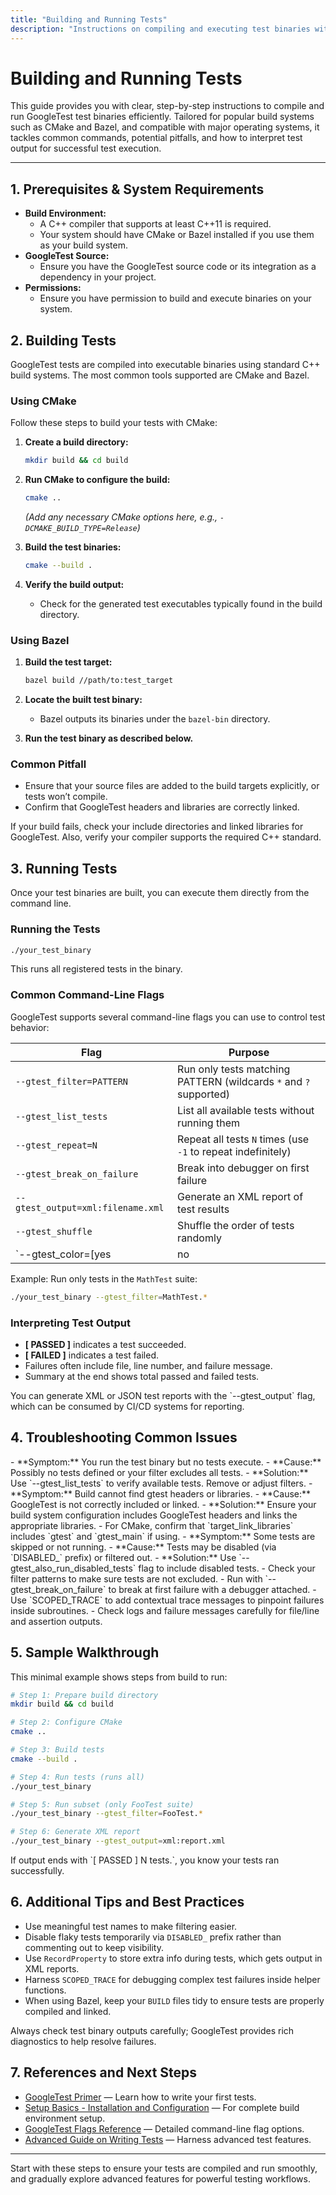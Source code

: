 ```yaml
---
title: "Building and Running Tests"
description: "Instructions on compiling and executing test binaries with minimal friction, tailored for popular build systems (CMake, Bazel) and OSes. Addresses command-line usage, common pitfalls, and how to interpret test output."
---
```


# Building and Running Tests

This guide provides you with clear, step-by-step instructions to compile and run GoogleTest test binaries efficiently. Tailored for popular build systems such as CMake and Bazel, and compatible with major operating systems, it tackles common commands, potential pitfalls, and how to interpret test output for successful test execution.

---

## 1. Prerequisites & System Requirements

- **Build Environment:**
  - A C++ compiler that supports at least C++11 is required.
  - Your system should have CMake or Bazel installed if you use them as your build system.
- **GoogleTest Source:**
  - Ensure you have the GoogleTest source code or its integration as a dependency in your project.
- **Permissions:**
  - Ensure you have permission to build and execute binaries on your system.


## 2. Building Tests

GoogleTest tests are compiled into executable binaries using standard C++ build systems. The most common tools supported are CMake and Bazel.

### Using CMake

Follow these steps to build your tests with CMake:

1. **Create a build directory:**

   ```bash
   mkdir build && cd build
   ```

2. **Run CMake to configure the build:**

   ```bash
   cmake ..
   ```

   _(Add any necessary CMake options here, e.g., `-DCMAKE_BUILD_TYPE=Release`)_

3. **Build the test binaries:**

   ```bash
   cmake --build .
   ```

4. **Verify the build output:**

   - Check for the generated test executables typically found in the build directory.

### Using Bazel

1. **Build the test target:**

   ```bash
   bazel build //path/to:test_target
   ```

2. **Locate the built test binary:**

   - Bazel outputs its binaries under the `bazel-bin` directory.

3. **Run the test binary as described below.**

### Common Pitfall

- Ensure that your source files are added to the build targets explicitly, or tests won’t compile.
- Confirm that GoogleTest headers and libraries are correctly linked.

<Tip>
If your build fails, check your include directories and linked libraries for GoogleTest. Also, verify your compiler supports the required C++ standard.
</Tip>


## 3. Running Tests

Once your test binaries are built, you can execute them directly from the command line.

### Running the Tests

```bash
./your_test_binary
```

This runs all registered tests in the binary.

### Common Command-Line Flags

GoogleTest supports several command-line flags you can use to control test behavior:

| Flag                              | Purpose                                                    |
|----------------------------------|------------------------------------------------------------|
| `--gtest_filter=PATTERN`          | Run only tests matching PATTERN (wildcards `*` and `?` supported) |
| `--gtest_list_tests`              | List all available tests without running them              |
| `--gtest_repeat=N`                | Repeat all tests `N` times (use `-1` to repeat indefinitely) |
| `--gtest_break_on_failure`        | Break into debugger on first failure                        |
| `--gtest_output=xml:filename.xml`| Generate an XML report of test results                      |
| `--gtest_shuffle`                 | Shuffle the order of tests randomly                         |
| `--gtest_color=[yes|no|auto]`    | Control colored output in the terminal                      |

Example: Run only tests in the `MathTest` suite:

```bash
./your_test_binary --gtest_filter=MathTest.*
```


### Interpreting Test Output

- **[  PASSED  ]** indicates a test succeeded.
- **[  FAILED  ]** indicates a test failed.
- Failures often include file, line number, and failure message.
- Summary at the end shows total passed and failed tests.

<Info>
You can generate XML or JSON test reports with the `--gtest_output` flag, which can be consumed by CI/CD systems for reporting.
</Info>


## 4. Troubleshooting Common Issues

<AccordionGroup title="Common Issues"> 
<Accordion title="Tests Are Not Running"> 
- **Symptom:** You run the test binary but no tests execute.
- **Cause:** Possibly no tests defined or your filter excludes all tests.
- **Solution:** Use `--gtest_list_tests` to verify available tests. Remove or adjust filters.
</Accordion>

<Accordion title="Build Failures Related to GoogleTest"> 
- **Symptom:** Build cannot find gtest headers or libraries.
- **Cause:** GoogleTest is not correctly included or linked.
- **Solution:** Ensure your build system configuration includes GoogleTest headers and links the appropriate libraries.
- For CMake, confirm that `target_link_libraries` includes `gtest` and `gtest_main` if using.
</Accordion>

<Accordion title="Skipping Tests Unexpectedly"> 
- **Symptom:** Some tests are skipped or not running.
- **Cause:** Tests may be disabled (via `DISABLED_` prefix) or filtered out.
- **Solution:** Use `--gtest_also_run_disabled_tests` flag to include disabled tests.
- Check your filter patterns to make sure tests are not excluded.
</Accordion>

<Accordion title="Debugging Failing Tests"> 
- Run with `--gtest_break_on_failure` to break at first failure with a debugger attached.
- Use `SCOPED_TRACE` to add contextual trace messages to pinpoint failures inside subroutines.
- Check logs and failure messages carefully for file/line and assertion outputs.
</Accordion>
</AccordionGroup>


## 5. Sample Walkthrough

This minimal example shows steps from build to run:

```bash
# Step 1: Prepare build directory
mkdir build && cd build

# Step 2: Configure CMake
cmake ..

# Step 3: Build tests
cmake --build .

# Step 4: Run tests (runs all)
./your_test_binary

# Step 5: Run subset (only FooTest suite)
./your_test_binary --gtest_filter=FooTest.*

# Step 6: Generate XML report
./your_test_binary --gtest_output=xml:report.xml
```

<EarlySuccess>
If output ends with `[  PASSED  ] N tests.`, you know your tests ran successfully.
</EarlySuccess>


## 6. Additional Tips and Best Practices

- Use meaningful test names to make filtering easier.
- Disable flaky tests temporarily via `DISABLED_` prefix rather than commenting out to keep visibility.
- Use `RecordProperty` to store extra info during tests, which gets output in XML reports.
- Harness `SCOPED_TRACE` for debugging complex test failures inside helper functions.
- When using Bazel, keep your `BUILD` files tidy to ensure tests are properly compiled and linked.

<Tip>
Always check test binary outputs carefully; GoogleTest provides rich diagnostics to help resolve failures.
</Tip>

## 7. References and Next Steps

- [GoogleTest Primer](https://doi.org/your-docs-path/getting-started/first-test-experience/write-first-test) — Learn how to write your first tests.
- [Setup Basics - Installation and Configuration](https://doi.org/your-docs-path/getting-started/setup-basics/installation-instructions) — For complete build environment setup.
- [GoogleTest Flags Reference](https://doi.org/your-docs-path/docs/reference/testing) — Detailed command-line flag options.
- [Advanced Guide on Writing Tests](https://doi.org/your-docs-path/docs/advanced) — Harness advanced test features.

---

Start with these steps to ensure your tests are compiled and run smoothly, and gradually explore advanced features for powerful testing workflows.
